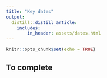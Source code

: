 ```yaml
---
title: "Key dates"
output:
  distill::distill_article:
    includes:
        in_header: assets/dates.html
---
```


```r
knitr::opts_chunk$set(echo = TRUE)
```

## To complete

